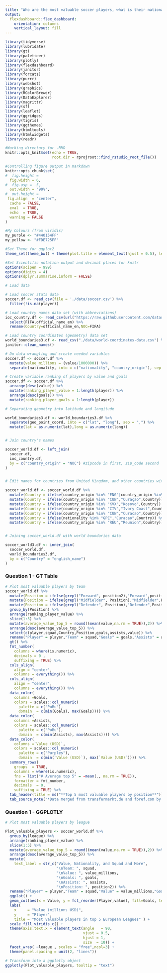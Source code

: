 ```yaml
---
title: "Who are the most valuable soccer players, what is their nationality, position, team (squad), and how many goals did they score in the 2018/2019 season?"
output: 
  flexdashboard::flex_dashboard:
    orientation: columns
    vertical_layout: fill
---
```


```r
library(tidyverse)
library(lubridate)
library(gt)
library(paletteer)
library(plotly)
library(flexdashboard)
library(janitor)
library(forcats)
library(purrr)
library(webshot)
library(graphics)
library(RColorBrewer)
library(DataExplorer)
library(magrittr)
library(sf)
library(leaflet)
library(ggridges)
library(tigris)
library(ggthemes)
library(htmltools)
library(htmlwidgets)
library(readr)

#Working directory for .RMD
knitr::opts_knit$set(echo = TRUE,
                     root.dir = rprojroot::find_rstudio_root_file())

#Controlling figure output in markdown
knitr::opts_chunk$set(
#  fig.height =   
  fig.width = 6,
#  fig.asp = .5,
  out.width = "90%",
#  out.height = 
 fig.align  = "center",
  cache = FALSE,
  eval  = TRUE,
  echo  = TRUE,
  warning = FALSE
)

#My Colours (from viridis)
my_purple <- "#440154FF"
my_yellow <- "#FDE725FF"

#Set Theme for ggplot2
theme_set(theme_bw() + theme(plot.title = element_text(hjust = 0.5), legend.position = "bottom"))

#Set Scientific notation output and decimal places for knitr
options(scipen = 999)
options(digits = 4)
options(dplyr.summarise.inform = FALSE)
```


```r

# Load data

# Load soccer stats data
soccer.df <- read_csv(file = './data/soccer.csv') %>%
  filter(!is.na(player))

# Load country names data set (with abbreviations)
ioc_country.df <- read_csv(url("https://raw.githubusercontent.com/datasets/country-codes/master/data/country-codes.csv")) %>%
  select(FIFA,official_name_en) %>%
  rename(Country=official_name_en,NOC=FIFA)

# Load country coordinates (geometry) data set
world_boundaries3.df <- read_csv("./data/world-coordinates-data.csv") %>%
janitor::clean_names() 


```


```r
# Do data wrangling and create needed variables
soccer.df <- soccer.df %>%
  mutate(value_millions = (value/1000000)) %>%
  separate(nationality, into = c("nationality", "country_origin"), sep = " ")

# Create variable ranking of players by value and goals
soccer.df <- soccer.df %>%
  arrange(desc(value)) %>%
  mutate(ranking_player_value = 1:length(player)) %>%
  arrange(desc(goals)) %>%
  mutate(ranking_player_goals = 1:length(player))

# Separating geometry into latitude and longitude

world_boundaries3.df <- world_boundaries3.df %>%
  separate(geo_point_coord, into = c("lat", "long"), sep = ",") %>%
  mutate(lat = as.numeric(lat),long = as.numeric(long))


# Join country's names

soccer_world.df <- left_join(
  soccer.df,
  ioc_country.df,
  by = c("country_origin" = "NOC") #zipcode in first, zip_code second
)


# Edit names for countries from United Kingdom, and other countries with special characters

soccer_world.df <- soccer_world.df %>%
  mutate(Country = ifelse(country_origin %in% "ENG"|country_origin %in% "WAL"|country_origin %in% "SCO"|country_origin %in% "NIR","United Kingdom",Country)) %>%
  mutate(Country = ifelse(country_origin %in% "CUW","Curaçao",Country)) %>%
  mutate(Country = ifelse(country_origin %in% "KVX","Kosovo",Country)) %>%
  mutate(Country = ifelse(country_origin %in% "CIV","Ivory Coast",Country)) %>%
  mutate(Country = ifelse(country_origin %in% "CUW","Curacao",Country)) %>%
  mutate(Country = ifelse(nationality %in% "GPE","Curacao",Country)) %>%
  mutate(Country = ifelse(country_origin %in% "REU","Reunion",Country))


# Joining soccer_world.df with world boundaries data

soccer_world3.df <- inner_join(
  soccer_world.df, 
  world_boundaries3.df, 
  by = c("Country" = "english_name") 
)

```

### **Question 1 - GT Table**

```r
# Plot most valuable players by team
soccer_world.df %>%
  mutate(Position = ifelse(grepl("Forward", position2),"Forward",position2)) %>%
  mutate(Position = ifelse(grepl("Midfielder", Position),"Midfielder",Position)) %>%
  mutate(Position = ifelse(grepl("Defender", Position),"Defender",Position)) %>%
  group_by(Position) %>%
  arrange(ranking_player_value) %>%
  slice(1:5) %>%
  mutate(average_value_top_5 = round((mean(value,na.rm = TRUE)),2)) %>%
  arrange(desc(average_value_top_5)) %>%
  select(c(player,squad,Country,Position,goals,assists,value)) %>%
  rename("Player" = player,"Team" = squad,"Goals" = goals,"Assists" = assists,"Value (USD)" = value) %>%
  gt() %>%
  fmt_number(
    columns = where(is.numeric),
    decimals = 0 ,
    suffixing = TRUE) %>%
  cols_align(
    align = "center",
    columns = everything()) %>%
  cols_align(
    align = "center",
    columns = everything()) %>%
  data_color(
    columns =Goals,
    colors = scales::col_numeric(
      palette = c("PuBu"),
      domain  = c(min(Goals), max(Goals)))) %>%
  data_color(
    columns =Assists,
    colors = scales::col_numeric(
      palette = c("PuBu"),
      domain  = c(min(Assists), max(Assists)))) %>%
  data_color(
    columns =`Value (USD)`,
    colors = scales::col_numeric(
      palette = c("Purples"),
      domain  = c(min(`Value (USD)`), max(`Value (USD)`)))) %>%
  summary_rows(
    groups  = TRUE,
    columns = where(is.numeric),
    fns = list("# Average top 5" = ~mean(., na.rm = TRUE)),
    formatter = fmt_number,
    decimals  = 0,
    suffixing = TRUE) %>%
  tab_header(title = md("**Top 5 most valuable players by position**")) %>%
  tab_source_note("*Data merged from transfermarkt.de and fbref.com by Rafael Stepien and available on Kaggle*")

```

### **Question 1 - GGPLOTLY** 

```r
# Plot most valuable players by league

Plot_valuable_players <- soccer_world.df %>%
  group_by(league) %>%
  arrange(ranking_player_value) %>%
  slice(1:5) %>%
  mutate(average_value_top_5 = round((mean(value,na.rm = TRUE)),2)) %>%
  arrange(desc(average_value_top_5)) %>%
  mutate(
    text_label = str_c("Value, Nationality, and Squad and More",
                       "\nTeam: ", squad,
                       "\nValue: ", value_millions,
                       "\nGoals: ", goals,
                       "\nAssists: ", assists,
                       "\nPosition: ", position2)) %>%
  rename("Player" = player,"Team" = squad,"Value" = value_millions,"Goals"=goals) %>%
  ggplot() +
  geom_col(aes(x = Value, y = fct_reorder(Player,value), fill=Goals, text = text_label)) +
  labs(
    x     = "Value (millions USD)",
    y     = "Player",
    title = "Most valuable players in top 5 European Leagues" ) +
  scale_fill_viridis_c() +
  theme(axis.text.x = element_text(angle   = 90,
                                   vjust = 0.5,
                                   hjust = 1,
                                   size  = 10)) +
  facet_wrap( ~league , scales = "free",ncol=3) +
  theme(panel.spacing = unit(2, "lines"))

# Transform into a ggplotly object
ggplotly(Plot_valuable_players, tooltip = "text")
```


